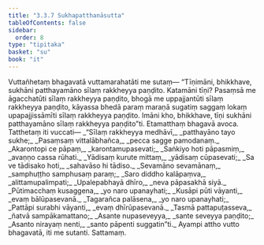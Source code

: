 ```yaml
---
title: "3.3.7 Sukhapatthanāsutta"
tableOfContents: false
sidebar:
  order: 8
type: "tipitaka"
basket: "su"
book: "it"
---
```



<DynamicBreadcrumb />

<Division number="76" book="it" bookNo="18" page="241">

<Paragraph number="499" book="it">
Vuttañhetaṃ bhagavatā vuttamarahatāti me sutaṃ—
</Paragraph>

<Paragraph number="500" book="it">
“Tīṇimāni, bhikkhave, sukhāni patthayamāno sīlaṃ rakkheyya paṇḍito. Katamāni tīṇi? Pasaṃsā me āgacchatūti sīlaṃ rakkheyya paṇḍito, bhogā me uppajjantūti sīlaṃ rakkheyya paṇḍito, kāyassa bhedā paraṃ maraṇā sugatiṃ saggaṃ lokaṃ upapajjissāmīti sīlaṃ rakkheyya paṇḍito. Imāni kho, bhikkhave, tīṇi sukhāni patthayamāno sīlaṃ rakkheyya paṇḍito”ti. Etamatthaṃ bhagavā avoca. Tatthetaṃ iti vuccati—
</Paragraph>

<Paragraph number="501" type="verses" book="it">
_“Sīlaṃ rakkheyya medhāvī,_  
_patthayāno tayo sukhe;_  
_Pasaṃsaṃ vittalābhañca,_  
_pecca sagge pamodanaṃ._  

</Paragraph>

<Paragraph number="502" type="verses" book="it">
_Akarontopi ce pāpaṃ,_  
_karontamupasevati;_  
_Saṅkiyo hoti pāpasmiṃ,_  
_avaṇṇo cassa rūhati._  

</Paragraph>

<Paragraph number="503" type="verses" book="it">
_Yādisaṃ kurute mittaṃ,_  
_yādisaṃ cūpasevati;_  
_Sa ve tādisako hoti,_  
_sahavāso hi tādiso._  

</Paragraph>

<Paragraph number="504" type="verses" book="it">
_Sevamāno sevamānaṃ,_  
_samphuṭṭho samphusaṃ paraṃ;_  
_Saro diddho kalāpaṃva,_  
_alittamupalimpati;_  
_Upalepabhayā dhīro,_  
_neva pāpasakhā siyā._  

</Paragraph>

<Paragraph number="505" type="verses" book="it">
_Pūtimacchaṃ kusaggena,_  
_yo naro upanayhati;_  
_Kusāpi pūti vāyanti,_  
_evaṃ bālūpasevanā._  

</Paragraph>

<Paragraph number="506" type="verses" book="it">
_Tagarañca palāsena,_  
_yo naro upanayhati;_  
_Pattāpi surabhi vāyanti,_  
_evaṃ dhīrūpasevanā._  

</Paragraph>

<Paragraph number="507" type="verses" book="it">
_Tasmā pattapuṭasseva,_  
_ñatvā sampākamattano;_  
_Asante nupaseveyya,_  
_sante seveyya paṇḍito;_  
_Asanto nirayaṃ nenti,_  
_santo pāpenti suggatin”ti._  

</Paragraph>

<Paragraph number="508" book="it">
Ayampi attho vutto bhagavatā, iti me sutanti.

</Paragraph>
</Division>

<Paragraph number="509" type="center" book="it">
Sattamaṃ.
</Paragraph>
